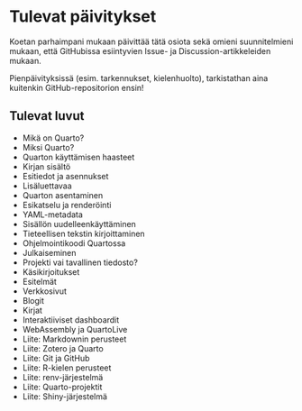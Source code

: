 # Tulevat päivitykset {#sec-tulossa}

Koetan parhaimpani mukaan päivittää tätä osiota sekä omieni suunnitelmieni mukaan, että GitHubissa esiintyvien Issue- ja Discussion-artikkeleiden mukaan.

Pienpäivityksissä (esim. tarkennukset, kielenhuolto), tarkistathan aina kuitenkin GitHub-repositorion ensin!

## Tulevat luvut

-   Mikä on Quarto?
-   Miksi Quarto?
-   Quarton käyttämisen haasteet
-   Kirjan sisältö
-   Esitiedot ja asennukset
-   Lisäluettavaa
-   Quarton asentaminen
-   Esikatselu ja renderöinti
-   YAML-metadata
-   Sisällön uudelleenkäyttäminen
-   Tieteellisen tekstin kirjoittaminen
-   Ohjelmointikoodi Quartossa
-   Julkaiseminen
-   Projekti vai tavallinen tiedosto?
-   Käsikirjoitukset
-   Esitelmät
-   Verkkosivut
-   Blogit
-   Kirjat
-   Interaktiiviset dashboardit
-   WebAssembly ja QuartoLive
-   Liite: Markdownin perusteet
-   Liite: Zotero ja Quarto
-   Liite: Git ja GitHub
-   Liite: R-kielen perusteet
-   Liite: renv-järjestelmä
-   Liite: Quarto-projektit
-   Liite: Shiny-järjestelmä
